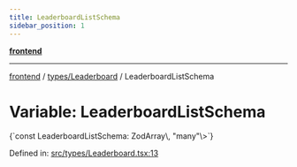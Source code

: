 ```yaml
---
title: LeaderboardListSchema
sidebar_position: 1
---
```



[**frontend**](../../..)

***

[frontend](../../..) / [types/Leaderboard](..) / LeaderboardListSchema

# Variable: LeaderboardListSchema

<CodeBlock language="ts">
{`const LeaderboardListSchema: ZodArray\<ZodObject\<\{ committee: ZodString; points: ZodNumber; \}, "strip", ZodTypeAny, \{ committee: string; points: number; \}, \{ committee: string; points: number; \}\>, "many"\>`}
</CodeBlock>

Defined in: [src/types/Leaderboard.tsx:13](https://github.com/svsticky/CommitteeClash/blob/cf8a63ee123fe6ef8b9cc633622ca8c3bc6fa48a/frontend/src/types/Leaderboard.tsx#L13)

